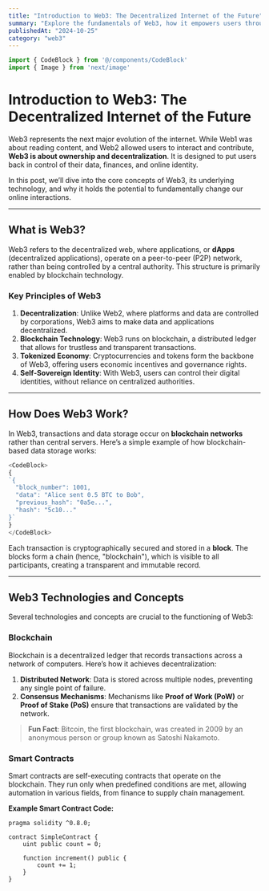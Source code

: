 ```yaml
---
title: "Introduction to Web3: The Decentralized Internet of the Future"
summary: "Explore the fundamentals of Web3, how it empowers users through decentralization, and why it could revolutionize the internet as we know it."
publishedAt: "2024-10-25"
category: "web3"
---
```


```js
import { CodeBlock } from '@/components/CodeBlock'
import { Image } from 'next/image'
```

# Introduction to Web3: The Decentralized Internet of the Future

Web3 represents the next major evolution of the internet. While Web1 was about reading content, and Web2 allowed users to interact and contribute, **Web3 is about ownership and decentralization**. It is designed to put users back in control of their data, finances, and online identity.

In this post, we’ll dive into the core concepts of Web3, its underlying technology, and why it holds the potential to fundamentally change our online interactions.

---

## What is Web3?

Web3 refers to the decentralized web, where applications, or **dApps** (decentralized applications), operate on a peer-to-peer (P2P) network, rather than being controlled by a central authority. This structure is primarily enabled by blockchain technology.

### Key Principles of Web3

1. **Decentralization**: Unlike Web2, where platforms and data are controlled by corporations, Web3 aims to make data and applications decentralized.
2. **Blockchain Technology**: Web3 runs on blockchain, a distributed ledger that allows for trustless and transparent transactions.
3. **Tokenized Economy**: Cryptocurrencies and tokens form the backbone of Web3, offering users economic incentives and governance rights.
4. **Self-Sovereign Identity**: With Web3, users can control their digital identities, without reliance on centralized authorities.

---

## How Does Web3 Work?

In Web3, transactions and data storage occur on **blockchain networks** rather than central servers. Here’s a simple example of how blockchain-based data storage works:
```js
<CodeBlock>
{
`{
  "block_number": 1001,
  "data": "Alice sent 0.5 BTC to Bob",
  "previous_hash": "0a5e...",
  "hash": "5c10..."
}`
}
</CodeBlock>
```

Each transaction is cryptographically secured and stored in a **block**. The blocks form a chain (hence, "blockchain"), which is visible to all participants, creating a transparent and immutable record.

---

## Web3 Technologies and Concepts

Several technologies and concepts are crucial to the functioning of Web3:

### Blockchain

Blockchain is a decentralized ledger that records transactions across a network of computers. Here’s how it achieves decentralization:

1. **Distributed Network**: Data is stored across multiple nodes, preventing any single point of failure.
2. **Consensus Mechanisms**: Mechanisms like **Proof of Work (PoW)** or **Proof of Stake (PoS)** ensure that transactions are validated by the network.

> **Fun Fact**: Bitcoin, the first blockchain, was created in 2009 by an anonymous person or group known as Satoshi Nakamoto.

### Smart Contracts

Smart contracts are self-executing contracts that operate on the blockchain. They run only when predefined conditions are met, allowing automation in various fields, from finance to supply chain management.

**Example Smart Contract Code:**

```solidity
pragma solidity ^0.8.0;

contract SimpleContract {
    uint public count = 0;

    function increment() public {
        count += 1;
    }
}

